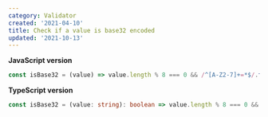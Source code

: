 ```yaml
---
category: Validator
created: '2021-04-10'
title: Check if a value is base32 encoded
updated: '2021-10-13'
---
```


**JavaScript version**

```js isBase32.js
const isBase32 = (value) => value.length % 8 === 0 && /^[A-Z2-7]+=*$/.test(value);
```

**TypeScript version**

```ts isBase32.ts
const isBase32 = (value: string): boolean => value.length % 8 === 0 && /^[A-Z2-7]+=*$/.test(value);
```
